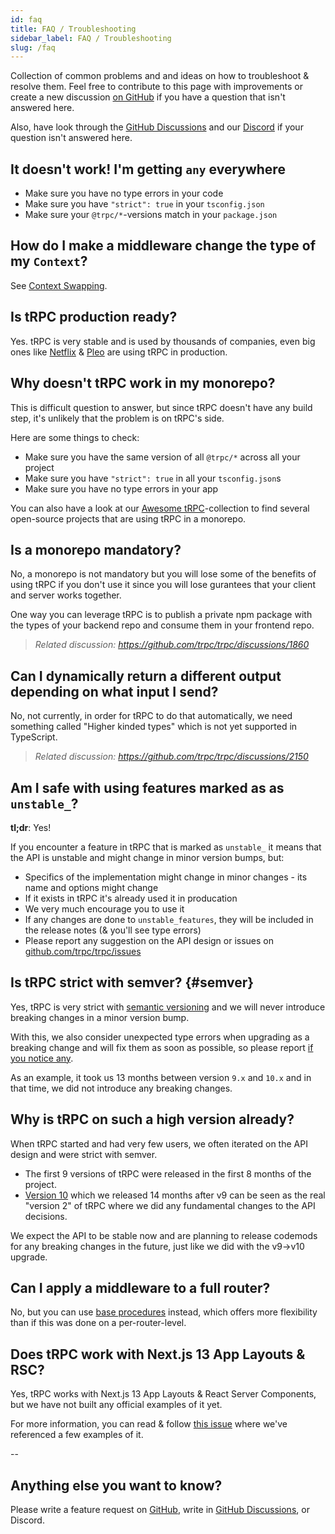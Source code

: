 ```yaml
---
id: faq
title: FAQ / Troubleshooting
sidebar_label: FAQ / Troubleshooting
slug: /faq
---
```


Collection of common problems and and ideas on how to troubleshoot & resolve them. Feel free to contribute to this page with improvements or create a new discussion [on GitHub](https://github.com/trpc/trpc/discussions) if you have a question that isn't answered here.

Also, have look through the [GitHub Discussions](https://github.com/trpc/trpc/discussions) and our [Discord](https://trpc.io/discord) if your question isn't answered here.

## It doesn't work! I'm getting `any` everywhere

- Make sure you have no type errors in your code
- Make sure you have `"strict": true` in your `tsconfig.json`
- Make sure your `@trpc/*`-versions match in your `package.json`

## How do I make a middleware change the type of my `Context`?

See [Context Swapping](middlewares#context-swapping).

## Is tRPC production ready?

Yes. tRPC is very stable and is used by thousands of companies, even big ones like [Netflix](https://netflix.com) & [Pleo](https://pleo.io) are using tRPC in production.

## Why doesn't tRPC work in my monorepo?

This is difficult question to answer, but since tRPC doesn't have any build step, it's unlikely that the problem is on tRPC's side.

Here are some things to check:

- Make sure you have the same version of all `@trpc/*` across all your project
- Make sure you have `"strict": true` in all your `tsconfig.json`s
- Make sure you have no type errors in your app

You can also have a look at our [Awesome tRPC](awesome-trpc)-collection to find several open-source projects that are using tRPC in a monorepo.

## Is a monorepo mandatory?

No, a monorepo is not mandatory but you will lose some of the benefits of using tRPC if you don't use it since you will lose gurantees that your client and server works together.

One way you can leverage tRPC is to publish a private npm package with the types of your backend repo and consume them in your frontend repo.

> _Related discussion: https://github.com/trpc/trpc/discussions/1860_

## Can I dynamically return a different output depending on what input I send?

No, not currently, in order for tRPC to do that automatically, we need something called "Higher kinded types" which is not yet supported in TypeScript.

> _Related discussion: https://github.com/trpc/trpc/discussions/2150_

## Am I safe with using features marked as as `unstable_`?

**tl;dr**: Yes!

If you encounter a feature in tRPC that is marked as `unstable_` it means that the API is unstable and might change in minor version bumps, but:

- Specifics of the implementation might change in minor changes - its name and options might change
- If it exists in tRPC it's already used it in producation
- We very much encourage you to use it
- If any changes are done to `unstable_features`, they will be included in the release notes (& you'll see type errors)
- Please report any suggestion on the API design or issues on [github.com/trpc/trpc/issues](https://github.com/trpc/trpc/issues)

## Is tRPC strict with semver? {#semver}

Yes, tRPC is very strict with [semantic versioning](https://semver.org/) and we will never introduce breaking changes in a minor version bump.

With this, we also consider unexpected type errors when upgrading as a breaking change and will fix them as soon as possible, so please report [if you notice any](https://github.com/trpc/trpc/issues).

As an example, it took us 13 months between version `9.x` and `10.x` and in that time, we did not introduce any breaking changes.

## Why is tRPC on such a high version already?

When tRPC started and had very few users, we often iterated on the API design and were strict with semver.

- The first 9 versions of tRPC were released in the first 8 months of the project.
- [Version 10](https://trpc.io/blog/announcing-trpc-10) which we released 14 months after v9 can be seen as the real "version 2" of tRPC where we did any fundamental changes to the API decisions.

We expect the API to be stable now and are planning to release codemods for any breaking changes in the future, just like we did with the v9->v10 upgrade.

## Can I apply a middleware to a full router?

No, but you can use [base procedures](procedures#reusable-base-procedures) instead, which offers more flexibility than if this was done on a per-router-level.

## Does tRPC work with Next.js 13 App Layouts & RSC?

Yes, tRPC works with Next.js 13 App Layouts & React Server Components, but we have not built any official examples of it yet.

For more information, you can read & follow [this issue](https://github.com/trpc/trpc/issues/3297) where we've referenced a few examples of it.

--

## Anything else you want to know?

Please write a feature request on [GitHub](https://github.com/trpc/trpc/issues), write in [GitHub Discussions](https://github.com/trpc/trpc/discussions), or Discord.
